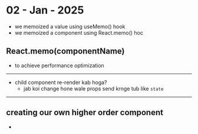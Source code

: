 # 02 - Jan - 2025

- we memoized a value using useMemo() hook
- we memoized a component using React.memo() hoc

## React.memo(componentName)

- to achieve performance optimization

------
- child component re-render kab hoga?
    - jab koi change hone wale props send krnge tub like `state`

----

## creating our own higher order component

- 